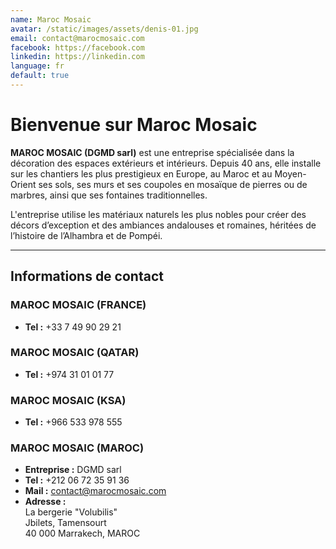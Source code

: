 ```yaml
---
name: Maroc Mosaic
avatar: /static/images/assets/denis-01.jpg
email: contact@marocmosaic.com
facebook: https://facebook.com
linkedin: https://linkedin.com
language: fr
default: true
---
```


# Bienvenue sur Maroc Mosaic

**MAROC MOSAIC (DGMD sarl)** est une entreprise spécialisée dans la décoration des espaces extérieurs et intérieurs. Depuis 40 ans, elle installe sur les chantiers les plus prestigieux en Europe, au Maroc et au Moyen-Orient ses sols, ses murs et ses coupoles en mosaïque de pierres ou de marbres, ainsi que ses fontaines traditionnelles. 

L'entreprise utilise les matériaux naturels les plus nobles pour créer des décors d’exception et des ambiances andalouses et romaines, héritées de l’histoire de l’Alhambra et de Pompéi.

---

## Informations de contact

### MAROC MOSAIC (FRANCE)
- **Tel :** +33 7 49 90 29 21

### MAROC MOSAIC (QATAR)
- **Tel :** +974 31 01 01 77

### MAROC MOSAIC (KSA)
- **Tel :** +966 533 978 555

### MAROC MOSAIC (MAROC)
- **Entreprise :** DGMD sarl  
- **Tel :** +212 06 72 35 91 36  
- **Mail :** [contact@marocmosaic.com](mailto:contact@marocmosaic.com)  
- **Adresse :**  
  La bergerie "Volubilis"  
  Jbilets, Tamensourt  
  40 000 Marrakech, MAROC
